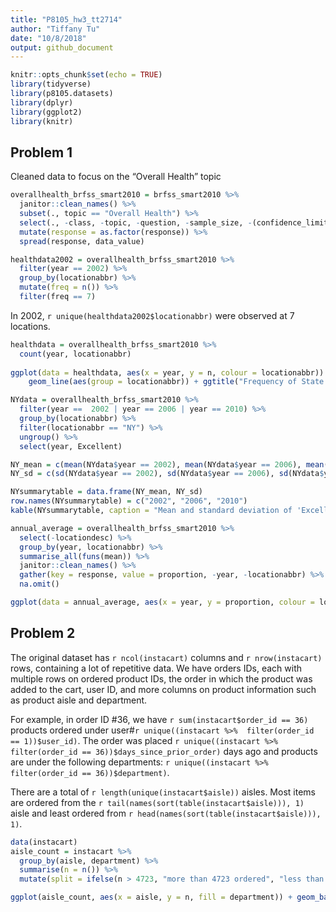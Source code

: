 ```yaml
---
title: "P8105_hw3_tt2714"
author: "Tiffany Tu"
date: "10/8/2018"
output: github_document
---
```


```r
knitr::opts_chunk$set(echo = TRUE)
library(tidyverse)
library(p8105.datasets)
library(dplyr)
library(ggplot2)
library(knitr)
```

## Problem 1
Cleaned data to focus on the "Overall Health" topic
```r
overallhealth_brfss_smart2010 = brfss_smart2010 %>% 
  janitor::clean_names() %>%
  subset(., topic == "Overall Health") %>% 
  select(., -class, -topic, -question, -sample_size, -(confidence_limit_low:geo_location)) %>% 
  mutate(response = as.factor(response)) %>% 
  spread(response, data_value)

healthdata2002 = overallhealth_brfss_smart2010 %>% 
  filter(year == 2002) %>% 
  group_by(locationabbr) %>% 
  mutate(freq = n()) %>% 
  filter(freq == 7)
```
In 2002, `r unique(healthdata2002$locationabbr)` were observed at 7 locations. 

```r
healthdata = overallhealth_brfss_smart2010 %>% 
  count(year, locationabbr)
  
ggplot(data = healthdata, aes(x = year, y = n, colour = locationabbr)) +
    geom_line(aes(group = locationabbr)) + ggtitle("Frequency of State Responses to Overall Health 2002-2010")
```

```r
NYdata = overallhealth_brfss_smart2010 %>% 
  filter(year ==  2002 | year == 2006 | year == 2010) %>% 
  group_by(locationabbr) %>% 
  filter(locationabbr == "NY") %>% 
  ungroup() %>% 
  select(year, Excellent) 

NY_mean = c(mean(NYdata$year == 2002), mean(NYdata$year == 2006), mean(NYdata$year == 2010))
NY_sd = c(sd(NYdata$year == 2002), sd(NYdata$year == 2006), sd(NYdata$year == 2010))

NYsummarytable = data.frame(NY_mean, NY_sd) 
row.names(NYsummarytable) = c("2002", "2006", "2010")
kable(NYsummarytable, caption = "Mean and standard deviation of 'Excellent' Responses in NY")
```

```r
annual_average = overallhealth_brfss_smart2010 %>%
  select(-locationdesc) %>% 
  group_by(year, locationabbr) %>% 
  summarise_all(funs(mean)) %>% 
  janitor::clean_names() %>% 
  gather(key = response, value = proportion, -year, -locationabbr) %>% 
  na.omit()

ggplot(data = annual_average, aes(x = year, y = proportion, colour = locationabbr)) + geom_line() + facet_wrap(~ response, ncol = 2) + ggtitle("State-level averages of response to 'Overall Health'")
```

## Problem 2
The original dataset has `r ncol(instacart)` columns and `r nrow(instacart)` rows, containing a lot of repetitive data. We have orders IDs, each with multiple rows on ordered product IDs, the order in which the product was added to the cart, user ID, and more columns on product information such as product aisle and department. 
   
For example, in order ID #36, we have `r sum(instacart$order_id == 36)` products ordered under user#`r unique((instacart %>%  filter(order_id == 1))$user_id)`. The order was placed `r unique((instacart %>%  filter(order_id == 36))$days_since_prior_order)` days ago and products are under the following departments: `r unique((instacart %>%  filter(order_id == 36))$department)`. 

There are a total of `r length(unique(instacart$aisle))` aisles. Most items are ordered from the `r tail(names(sort(table(instacart$aisle))), 1)` aisle and least ordered from `r head(names(sort(table(instacart$aisle))), 1)`. 

```r
data(instacart)
aisle_count = instacart %>% 
  group_by(aisle, department) %>% 
  summarise(n = n()) %>% 
  mutate(split = ifelse(n > 4723, "more than 4723 ordered", "less than 4723 ordered"))

ggplot(aisle_count, aes(x = aisle, y = n, fill = department)) + geom_bar(stat="identity") + labs(title = "Number of Items ordered in each Aisle", y = "count") + theme(axis.text.y = element_text(angle = 20, hjust = 1)) + facet_wrap(~ split, scales = "free",  ncol = 2) + theme(axis.text.x = element_text(angle = 65, hjust = 1), axis.text.y = element_text(size = 10), plot.title = element_text(size = 22), legend.text = element_text(size = 13), axis.title.x = element_text(size = 18), axis.title.y = element_text(size = 18), legend.title=element_text(size=18)) + coord_flip()
```

